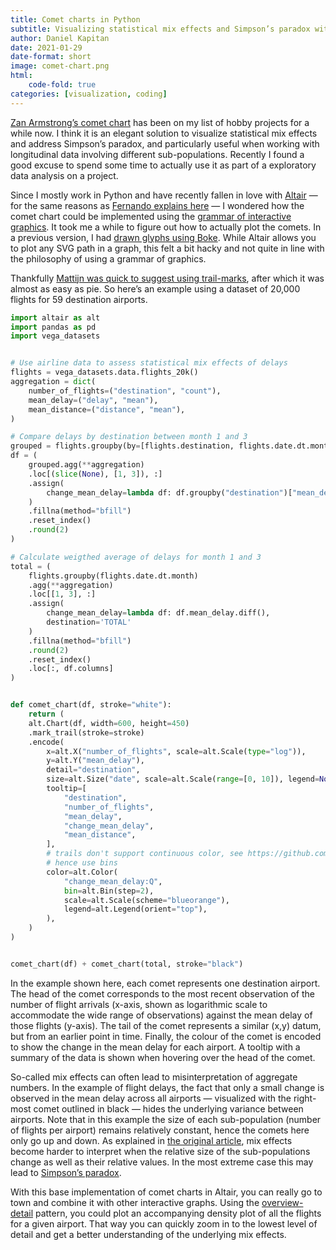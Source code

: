 ```yaml
---
title: Comet charts in Python
subtitle: Visualizing statistical mix effects and Simpson’s paradox with Altair
author: Daniel Kapitan
date: 2021-01-29
date-format: short
image: comet-chart.png
html:
    code-fold: true
categories: [visualization, coding]
---
```


[Zan Armstrong’s comet chart](https://www.zanarmstrong.com/#/infovisresearch/) has been on my list of hobby projects for a while now. I think it is an elegant solution to visualize statistical mix effects and address Simpson’s paradox, and particularly useful when working with longitudinal data involving different sub-populations. Recently I found a good excuse to spend some time to actually use it as part of a exploratory data analysis on a project.

Since I mostly work in Python and have recently fallen in love with [Altair](https://altair-viz.github.io/index.html) — for the same reasons as [Fernando explains here](http://fernandoi.cl/blog/posts/altair/) — I wondered how the comet chart could be implemented using the [grammar of interactive graphics](https://idl.cs.washington.edu/papers/vega-lite/). It took me a while to figure out how to actually plot the comets. In a previous version, I had [drawn glyphs using Boke](https://github.com/dkapitan/comet-chart/blob/master/comet-chart.ipynb). While Altair allows you to plot any SVG path in a graph, this felt a bit hacky and not quite in line with the philosophy of using a grammar of graphics.

Thankfully [Mattijn was quick to suggest using trail-marks](https://github.com/altair-viz/altair/issues/2395#issuecomment-766454328), after which it was almost as easy as pie. So here’s an example using a dataset of 20,000 flights for 59 destination airports.

```python
import altair as alt
import pandas as pd
import vega_datasets


# Use airline data to assess statistical mix effects of delays
flights = vega_datasets.data.flights_20k()
aggregation = dict(
    number_of_flights=("destination", "count"),
    mean_delay=("delay", "mean"),
    mean_distance=("distance", "mean"),
)

# Compare delays by destination between month 1 and 3
grouped = flights.groupby(by=[flights.destination, flights.date.dt.month])
df = (
    grouped.agg(**aggregation)
    .loc[(slice(None), [1, 3]), :]
    .assign(
        change_mean_delay=lambda df: df.groupby("destination")["mean_delay"].diff(),
    )
    .fillna(method="bfill")
    .reset_index()
    .round(2)
)

# Calculate weigthed average of delays for month 1 and 3
total = (
    flights.groupby(flights.date.dt.month)
    .agg(**aggregation)
    .loc[[1, 3], :]
    .assign(
        change_mean_delay=lambda df: df.mean_delay.diff(),
        destination='TOTAL'
    )
    .fillna(method="bfill")
    .round(2)
    .reset_index()
    .loc[:, df.columns]
)


def comet_chart(df, stroke="white"):
    return (
    alt.Chart(df, width=600, height=450)
    .mark_trail(stroke=stroke)
    .encode(
        x=alt.X("number_of_flights", scale=alt.Scale(type="log")),
        y=alt.Y("mean_delay"),
        detail="destination",
        size=alt.Size("date", scale=alt.Scale(range=[0, 10]), legend=None),
        tooltip=[
            "destination",
            "number_of_flights",
            "mean_delay",
            "change_mean_delay",
            "mean_distance",
        ],
        # trails don't support continuous color, see https://github.com/vega/vega/issues/1187
        # hence use bins
        color=alt.Color(
            "change_mean_delay:Q",
            bin=alt.Bin(step=2),
            scale=alt.Scale(scheme="blueorange"),
            legend=alt.Legend(orient="top"),
        ),
    )
)


comet_chart(df) + comet_chart(total, stroke="black")
```

In the example shown here, each comet represents one destination airport. The head of the comet corresponds to the most recent observation of the number of flight arrivals (x-axis, shown as logarithmic scale to accommodate the wide range of observations) against the mean delay of those flights (y-axis). The tail of the comet represents a similar (x,y) datum, but from an earlier point in time. Finally, the colour of the comet is encoded to show the change in the mean delay for each airport. A tooltip with a summary of the data is shown when hovering over the head of the comet.

So-called mix effects can often lead to misinterpretation of aggregate numbers. In the example of flight delays, the fact that only a small change is observed in the mean delay across all airports — visualized with the right-most comet outlined in black — hides the underlying variance between airports. Note that in this example the size of each sub-population (number of flights per airport) remains relatively constant, hence the comets here only go up and down. As explained in [the original article](https://storage.googleapis.com/pub-tools-public-publication-data/pdf/42901.pdf), mix effects become harder to interpret when the relative size of the sub-populations change as well as their relative values. In the most extreme case this may lead to [Simpson’s paradox](https://en.wikipedia.org/wiki/Simpson%27s_paradox).

With this base implementation of comet charts in Altair, you can really go to town and combine it with other interactive graphs. Using the [overview-detail](https://altair-viz.github.io/gallery/scatter_with_layered_histogram.html) pattern, you could plot an accompanying density plot of all the flights for a given airport. That way you can quickly zoom in to the lowest level of detail and get a better understanding of the underlying mix effects.

